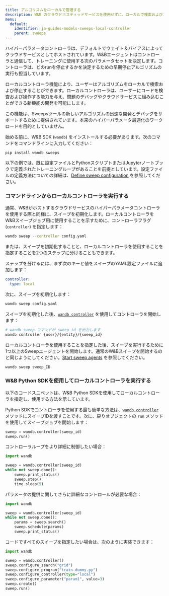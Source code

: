 ```yaml
---
title: アルゴリズムをローカルで管理する
description: W&B のクラウドホスティッドサービスを使用せずに、ローカルで検索およびストップアルゴリズムを実行します。
menu:
  default:
    identifier: ja-guides-models-sweeps-local-controller
    parent: sweeps
---
```


ハイパーパラメータコントローラは、デフォルトでウェイト＆バイアスによってクラウドサービスとしてホストされています。W&Bエージェントはコントローラと通信して、トレーニングに使用する次のパラメータセットを決定します。コントローラは、どのrunを停止するかを決定するための早期停止アルゴリズムの実行も担当しています。

ローカルコントローラ機能により、ユーザーはアルゴリズムをローカルで検索および停止することができます。ローカルコントローラは、ユーザーにコードを検査および操作する能力を与え、問題のデバッグやクラウドサービスに組み込むことができる新機能の開発を可能にします。

<Warning>
この機能は、Sweepsツールの新しいアルゴリズムの迅速な開発とデバッグをサポートするために提供されています。本来のハイパーパラメータ最適化のワークロードを目的としていません。
</Warning>

始める前に、W&B SDK (`wandb`) をインストールする必要があります。次のコマンドをコマンドラインに入力してください：

```
pip install wandb sweeps 
```

以下の例では、既に設定ファイルとPythonスクリプトまたはJupyterノートブックで定義されたトレーニングループがあることを前提としています。設定ファイルの定義方法についての詳細は、[Define sweep configuration](/ja/guides/models/sweeps/define-sweep-configuration/) を参照してください。

### コマンドラインからローカルコントローラを実行する

通常、W&Bがホストするクラウドサービスのハイパーパラメータコントローラを使用する際と同様に、スイープを初期化します。ローカルコントローラをW&Bスイープジョブ用に使用することを示すために、コントローラフラグ (`controller`) を指定します：

```bash
wandb sweep --controller config.yaml
```

または、スイープを初期化することと、ローカルコントローラを使用することを指定することを2つのステップに分けることもできます。

ステップを分けるには、まず次のキーと値をスイープのYAML設定ファイルに追加します：

```yaml
controller:
  type: local
```

次に、スイープを初期化します：

```bash
wandb sweep config.yaml
```

スイープを初期化した後、[`wandb controller`](/ja/ref/python/controller) を使用してコントローラを開始します：

```bash
# wandb sweep コマンドが sweep_id を出力します
wandb controller {user}/{entity}/{sweep_id}
```

ローカルコントローラを使用することを指定した後、スイープを実行するために1つ以上のSweepエージェントを開始します。通常のW&Bスイープを開始するのと同じようにしてください。[Start sweep agents](/ja/guides/models/sweeps/start-sweep-agents) を参照してください。

```bash
wandb sweep sweep_ID
```

### W&B Python SDKを使用してローカルコントローラを実行する

以下のコードスニペットは、W&B Python SDKを使用してローカルコントローラを指定し、使用する方法を示しています。

Python SDKでコントローラを使用する最も簡単な方法は、[`wandb.controller`](/ja/ref/python/controller) メソッドにスイープIDを渡すことです。次に、戻りオブジェクトの `run` メソッドを使用してスイープジョブを開始します：

```python
sweep = wandb.controller(sweep_id)
sweep.run()
```

コントローラループをより詳細に制御したい場合：

```python
import wandb

sweep = wandb.controller(sweep_id)
while not sweep.done():
    sweep.print_status()
    sweep.step()
    time.sleep(5)
```

パラメータの提供に関してさらに詳細なコントロールが必要な場合：

```python
import wandb

sweep = wandb.controller(sweep_id)
while not sweep.done():
    params = sweep.search()
    sweep.schedule(params)
    sweep.print_status()
```

コードですべてのスイープを指定したい場合は、次のように実装できます：

```python
import wandb

sweep = wandb.controller()
sweep.configure_search("grid")
sweep.configure_program("train-dummy.py")
sweep.configure_controller(type="local")
sweep.configure_parameter("param1", value=3)
sweep.create()
sweep.run()
```